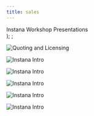 ```yaml
---
title: sales
---
```

  <span>
    Instana Workshop Presentations <br />
  </span>
);
;

<Row>
<Column colMd={4} colLg={4} noGutterMdLeft>
<ArticleCard
  title="Instana Overview"
  href="https://ibm.box.com/s/0pgzj81cbkmg6jv6moidoxhbgjnfxlna"
  actionIcon="arrowRight"
>

![Quoting and Licensing](images/InstanaImage.png)

</ArticleCard>
</Column>

<Column colMd={4} colLg={4} noGutterMdLeft>
<ArticleCard
  title="Instana Pre-Sales Floww"
  href="https://ibm.box.com/s/end6wuwyfim3o27yo2eemztv8lnnmlrt"
  actionIcon="arrowRight"
>

![Instana Intro](images/InstanaImage.png)

</ArticleCard>
</Column>

<Column colMd={4} colLg={4} noGutterMdLeft>
<ArticleCard
  title="Instana Customer Success"
  href="https://ibm.seismic.com/Link/Content/DCdhMVWWjTBXqGhR2PTW6MqHMqFP"
  actionIcon="arrowRight"
>

![Instana Intro](images/InstanaImage.png)

</ArticleCard>
</Column>

<Column colMd={4} colLg={4} noGutterMdLeft>
<ArticleCard
  title="Instana POC Process"
  href="https://ibm.box.com/s/3l6k0tpc6wyex04v0h96teq3vfvsfoh4"
  actionIcon="arrowRight"
>

![Instana Intro](images/InstanaImage.png)

</ArticleCard>
</Column>

<Column colMd={4} colLg={4} noGutterMdLeft>
<ArticleCard
  title="Instana Competitive Info"
  href="https://ibm.seismic.com/Link/Content/DC6Q8JmJ97X9cG72HRPd7bH6XhXG"
  actionIcon="arrowRight"
>

![Instana Intro](images/InstanaImage.png)

</ArticleCard>
</Column>

<Column colMd={4} colLg={4} noGutterMdLeft>
<ArticleCard
  title="Instana Roadmap & SKO1 2023"
  href="https://ibm.box.com/s/82drcnajthw5kydn9y9sp9ub4wswyini"
  actionIcon="arrowRight"
>

![Instana Intro](images/InstanaImage.png)

</ArticleCard>
</Column>

</Row>